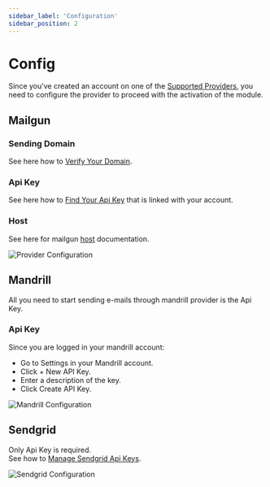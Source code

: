 ```yaml
---
sidebar_label: 'Configuration'
sidebar_position: 2
---
```


# Config
Since you've created an account on one of the [Supported Providers](./#supported-providers), you need to configure the provider to proceed with the activation of the module.

## Mailgun
### Sending Domain
See here how to [Verify Your Domain](https://documentation.mailgun.com/en/latest/user_manual.html#verifying-your-domain-1).
### Api Key
See here how to [Find Your Api Key](https://help.mailgun.com/hc/en-us/articles/203380100-Where-Can-I-Find-My-API-Key-and-SMTP-Credentials-) that is linked with your account.
### Host
See here for mailgun [host](https://documentation.mailgun.com/en/latest/api-intro.html#introduction) documentation.

![Provider Configuration](/v0.15/modules/email/admin/provider_configuration.png)

## Mandrill
All you need to start sending e-mails through mandrill provider is the Api Key. <br/>
### Api Key
Since you are logged in your mandrill account:

- Go to Settings in your Mandrill account. <br />
- Click + New API Key.<br />
- Enter a description of the key.<br />
- Click Create API Key.<br />

![Mandrill Configuration](/v0.15/modules/email/admin/mandrill_configuration.png)


## Sendgrid
Only Api Key is required. <br />
See how to [Manage Sendgrid Api Keys](https://docs.sendgrid.com/ui/account-and-settings/api-keys).

![Sendgrid Configuration](/v0.15/modules/email/admin/sendgrid_configuration.png)